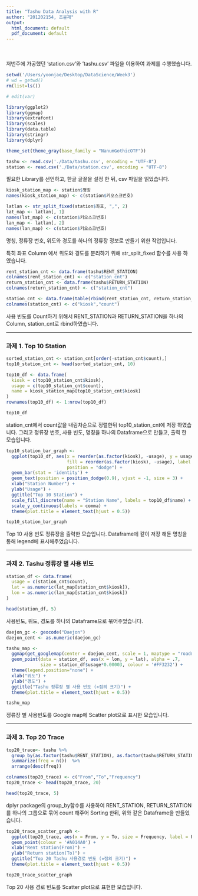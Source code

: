 ```yaml
---
title: "Tashu Data Analysis with R"
author: "201202154, 조윤재"
output:
  html_document: default
  pdf_document: default
---
```

<br><br>
저번주에 가공했던 'station.csv'와 'tashu.csv' 파일을 이용하여 과제를 수행했습니다.

```r
setwd('/Users/yoonjae/Desktop/DataScience/Week3')
# wd = getwd()
rm(list=ls())

# edit(var)

library(ggplot2)
library(ggmap)
library(extrafont)
library(scales)
library(data.table)
library(stringr)
library(dplyr)

theme_set(theme_gray(base_family = "NanumGothicOTF"))

tashu <- read.csv('./Data/tashu.csv', encoding = "UTF-8")
station <- read.csv('./Data/station.csv', encoding = "UTF-8")
```

필요한 Library를 선언하고, 한글 글꼴을 설정 한 뒤, csv 파일을 읽었습니다.

```r
kiosk_station_map <- station$명칭
names(kiosk_station_map) <- c(station$키오스크번호)

latlan <- str_split_fixed(station$좌표, ",", 2)
lat_map <- latlan[, 1]
names(lat_map) <- c(station$키오스크번호)
lan_map <- latlan[, 2]
names(lan_map) <- c(station$키오스크번호)
```

명칭, 정류장 번호, 위도와 경도를 하나의 정류장 정보로 만들기 위한 작업입니다.

특히 좌표 Column 에서 위도와 경도를 분리하기 위해 str_split_fixed 함수를 사용 하였습니다.

```r
rent_station_cnt <- data.frame(tashu$RENT_STATION)
colnames(rent_station_cnt) <- c("station_cnt")
return_station_cnt <- data.frame(tashu$RETURN_STATION)
colnames(return_station_cnt) <- c("station_cnt")

station_cnt <- data.frame(table(rbind(rent_station_cnt, return_station_cnt)))
colnames(station_cnt) <- c("kiosk","count")
```

사용 빈도를 Count하기 위해서 RENT_STATION과 RETURN_STATION을 하나의 Column, station_cnt로 rbind하였습니다.

***
<P style="page-break-before: always">

### 과제 1. Top 10 Station

```r
sorted_station_cnt <- station_cnt[order(-station_cnt$count),]
top10_station_cnt <- head(sorted_station_cnt, 10)

top10_df <- data.frame(
  kiosk = c(top10_station_cnt$kiosk),
  usage = c(top10_station_cnt$count),
  name = kiosk_station_map[top10_station_cnt$kiosk]
)
rownames(top10_df) <- 1:nrow(top10_df)

top10_df
```

station_cnt에서 count값을 내림차순으로 정렬한뒤 top10_station_cnt에 저장 하였습니다.
그리고 정류장 번호, 사용 빈도, 명칭을 하나의 Dataframe으로 만들고, 출력 한 모습입니다.

```r
top10_station_bar_graph <- 
  ggplot(top10_df, aes(x = reorder(as.factor(kiosk), -usage), y = usage,
                       fill = reorder(as.factor(kiosk), -usage), label = usage),
                       position = "dodge") + 
  geom_bar(stat = 'identity') +
  geom_text(position = position_dodge(0.9), vjust = -1, size = 3) +
  xlab("Station Number") +
  ylab("Usage") +
  ggtitle("Top 10 Station") +
  scale_fill_discrete(name = "Station Name", labels = top10_df$name) +
  scale_y_continuous(labels = comma) +
  theme(plot.title = element_text(hjust = 0.5))

top10_station_bar_graph
```

Top 10 사용 빈도 정류장을 출력한 모습입니다. Dataframe에 같이 저장 해둔 명칭을 통해 legend에 표시해주었습니다.

***
<P style="page-break-before: always">

### 과제 2. Tashu 정류장 별 사용 빈도

```r
station_df <- data.frame(
  usage = c(station_cnt$count),
  lat = as.numeric(lat_map[station_cnt$kiosk]),
  lon = as.numeric(lan_map[station_cnt$kiosk])
)

head(station_df, 5)
```

사용빈도, 위도, 경도를 하나의 Dataframe으로 묶어주었습니다.

```r
daejon_gc <- geocode("Daejon")
daejon_cent <- as.numeric(daejon_gc)

tashu_map <- 
  ggmap(get_googlemap(center = daejon_cent, scale = 1, maptype = "roadmap", zoom = 13)) +
  geom_point(data = station_df, aes(x = lon, y = lat), alpha = .7, 
             size = station_df$usage*0.00003, colour = '#FF3232') +
  theme(legend.position="none") +
  xlab("위도") +
  ylab("경도") + 
  ggtitle("Tashu 정류장 별 사용 빈도 (∝점의 크기)") +
  theme(plot.title = element_text(hjust = 0.5))

tashu_map
```

정류장 별 사용빈도를 Google map에 Scatter plot으로 표시한 모습입니다.

***
<P style="page-break-before: always">

### 과제 3. Top 20 Trace

```r
top20_trace<- tashu %>% 
  group_by(as.factor(tashu$RENT_STATION), as.factor(tashu$RETURN_STATION)) %>% 
  summarize(freq = n())  %>%
  arrange(desc(freq))

colnames(top20_trace) <- c("From","To","Frequency")
top20_trace <- head(top20_trace, 20)

head(top20_trace, 5)
```

dplyr package의 group_by함수를 사용하여 RENT_STATION, RETURN_STATION를 하나의 그룹으로 묶어 count 해주어 Sorting 한뒤, 위와 같은 Dataframe을 만들었습니다.

```r
top20_trace_scatter_graph <-
  ggplot(top20_trace, aes(x = From, y = To, size = Frequency, label = Frequency)) +
  geom_point(colour = '#A014A0') +
  xlab("Rent station(From)") +
  ylab("Return station(To)") +
  ggtitle("Top 20 Tashu 사용경로 빈도 (∝점의 크기)") +
  theme(plot.title = element_text(hjust = 0.5))

top20_trace_scatter_graph
```

Top 20 사용 경로 빈도를 Scatter plot으로 표현한 모습입니다. 


